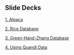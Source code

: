 ## Slide Decks 

[1. Alpaca](01-alpaca.html)

[2. Rice Database](02-rice-database.html)

[3. Green-Hand-Zhang Database](03-ghz-database.html)

[4. Using Quandl Data](04-quandl.html)


